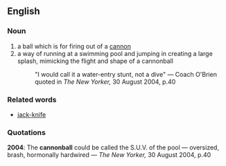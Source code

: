 ==English==
===Noun===
#a ball which is for firing out of a [[cannon]]
#a way of running at a swimming pool and jumping in creating a large splash, mimicking the flight and shape of a cannonball
#: "I would call it a water-entry stunt, not a dive" &mdash; Coach O'Brien quoted in ''The New Yorker,'' 30 August 2004, p.40
===Related words===
*[[jack-knife]]
===Quotations===
'''2004''': The '''cannonball''' could be called the S.U.V. of the pool &mdash; oversized, brash, hormonally hardwired &mdash; ''The New Yorker,'' 30 August 2004, p.40